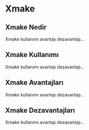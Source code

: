 # Xmake

## Xmake Nedir

Xmake kullanımı avantajı dezavantajı...

## Xmake Kullanımı

Xmake kullanımı avantajı dezavantajı...

## Xmake Avantajları

Xmake kullanımı avantajı dezavantajı...

## Xmake Dezavantajları

Xmake kullanımı avantajı dezavantajı...

